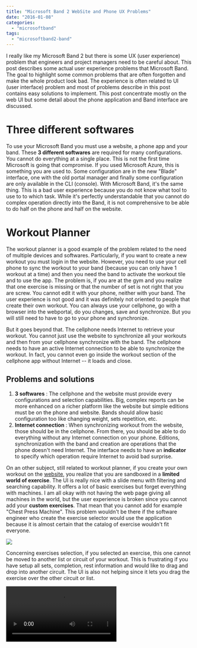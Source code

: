 ```yaml
---
title: "Microsoft Band 2 WebSite and Phone UX Problems"
date: "2016-01-08"
categories: 
  - "microsoftband"
tags: 
  - "microsoftband2-band"
---
```


I really like my Microsoft Band 2 but there is some UX (user experience) problem that engineers and project managers need to be careful about. This post describes some actual user experience problems that Microsoft Band. The goal to highlight some common problems that are often forgotten and make the whole product look bad. The experience is often related to UI (user interface) problem and most of problems describe in this post contains easy solutions to implement. This post concentrate mostly on the web UI but some detail about the phone application and Band interface are discussed.

# Three different softwares

To use your Microsoft Band you must use a website, a phone app and your band. These **3 different softwares** are required for many configurations. You cannot do everything at a single place. This is not the first time Microsoft is going that compromise. If you used Microsoft Azure, this is something you are used to. Some configuration are in the new "Blade" interface, one with the old portal manager and finally some configuration are only available in the CLI (console). With Microsoft Band, it's the same thing. This is a bad user experience because you do not know what tool to use to to which task. While it's perfectly understandable that you cannot do complex operation directly into the Band, it is not comprehensive to be able to do half on the phone and half on the website.

# Workout Planner

The workout planner is a good example of the problem related to the need of multiple devices and softwares. Particularly, if you want to create a new workout you must login in the website. However, you need to use your cell phone to sync the workout to your band (because you can only have 1 workout at a time) and then you need the band to activate the workout tile and to use the app. The problem is, if you are at the gym and you realize that one exercise is missing or that the number of set is not right that you are screw. You cannot edit it with your phone, neither with your band. The user experience is not good and it was definitely not oriented to people that create their own workout. You can always use your cellphone, go with a browser into the webportal, do you changes, save and synchronize. But you will still need to have to go to your phone and synchronize.

But it goes beyond that. The cellphone needs Internet to retrieve your workout. You cannot just use the website to synchronize all your workouts and then from your cellphone synchronize with the band. The cellphone needs to have an active Internet connection to be able to synchronize the workout. In fact, you cannot even go inside the workout section of the cellphone app without Internet -- it loads and close.

## Problems and solutions

1. **3 softwares** : The cellphone and the website must provide every configurations and selection capabilities. Big, complex reports can be more enhanced on a richer platform like the website but simple editions must be on the phone and website. Bands should allow basic configuration too like changing weight, sets repetition, etc.
2. **Internet connection** : When synchronizing workout from the website, those should be in the cellphone. From there, you should be able to do everything without any Internet connection on your phone. Editions, synchronization with the band and creation are operations that the phone doesn't need Internet. The interface needs to have an **indicator** to specify which operation require Internet to avoid bad surprise.

On an other subject, still related to workout planner, if you create your own workout on the [website](https://dashboard.microsofthealth.com), you realize that you are sandboxed in a **limited world of exercise**. The UI is really nice with a slide menu with filtering and searching capability. It offers a lot of basic exercises but forget everything with machines. I am all okay with not having the web page giving all machines in the world, but the user experience is broken since you cannot add your **custom exercises**. That mean that you cannot add for example "Chest Press Machine". This problem wouldn't be there if the software engineer who create the exercise selector would use the application because it is almost certain that the catalog of exercise wouldn't fit everyone.

![](/images/blog/WorkoutPlanner-1024x435.png)

Concerning exercises selection, if you selected an exercise, this one cannot be moved to another list or circuit of your workout. This is frustrating if you have setup all sets, completion, rest information and would like to drag and drop into another circuit. The UI is also not helping since it lets you drag the exercise over the other circuit or list.

<video src="images/blog/CannotDragAndDropBetweenCircuit.mp4" controls/>

That said, the workout builder tool is not bad. You can do a lot of thing like organizing a list of exercises with repetitions and sets. You can also create circuits which are awesome! In advance mode you can even specify the inclinations of your bench. One problem is that it will display not in degree but in percentage when synchronized in your band, but this is more a bug than an annoyance. The real problem is that if you specify 100 pounds and during the exercise you do 110 that you cannot modify any weight during the training. Not with the band, not with your cell phone. You are stuck with the configuration written with the website. **Changing weight** during training is common and the band should let you increase or decrease the weight on the fly.

Another interface problem is on the band. If you have a long exercise name, with weight, with inclination and with other advanced setting detail that the band will **not be able to display everything**. You may think that you can scroll vertically to see more; but you cannot.

Finally, the **workout planner is not forgiving**. If you accidentally touch twice the action button the documentation said that you get out of the workout application and you can see your SMS and other tiles. However, if you click twice action not fast enough, it goes to the next exercise. There is not way to move back. A user interface must always be forgiven to the user. Why not just letting the user swipe to the left or right and select "Pause workout" instead of those tricky double click button? It is also not forgiving when you are building your workout online. You can build everything and the system doesn't save anything until you hit the save button which cause some lost of work often. 

![](/images/blog/Oops-1024x341.png)

## Problems and solutions

Most of these user experience issues can be fixed by.

1. **Lack of custom exercises** : Offering the slide out menu the possibility to add a custom one and also have a category named custom where you can find later your customer exercise.
2. **More flexibility when configuring** : Letting the user drag and dropping exercises every where in the page would be a second easy improvement.
3. **Losing work** : One more improvement would be to auto-save workout. I got some nasty bug that crashed the page and have lost in the same time my whole workout.
4. **Not displaying the whole exercise on the Band**: Exercise that have long name and/or with advanced settings need to be like a marquee (scrolling text) instead of truncated the exercise.
5. **Pause** : The band should have an additional slide option to easy pause a workout instead of double pressing action buttons
6. **Band workout set/rep adjustment** : On the Band, I do not expect configuring a workout but probably be able to adjust the number of set and weight. This could also be done by just adding a new sliding window on the current exercise.

# Activities

Activities have some predefined one like running, biking, golfing. You can create your own with the cellphone application (not the band, not the web site). For example, I created one for "Walk". Other than having the creation and edition limited to the cell phone, the other user interface problem is that custom activities are not present for consultation on the website under "Activities". To be able to consult, you need to go Exercise and check the history list of all exercises. This is really not obvious. 

![](/images/blog/activities.png)

The use of activities lets you have more detail about your heartbeat because the Band will samples more frequently your pulse than the normal 1 minute sampling each 10 minutes. However, the problem remain the same in every heartbeat graph (phone or website) which is that the x-axis graph is for every 15 minutes outside exercise or 5 minutes for exercise without the possibility to zoom. The graphic is very small, hard to read and precision. The y-axis is jumping by 15 too. Another problem with graphs is that you cannot move hover to get for a specific time what was the heartbeat.

![](/images/blog/walk-1024x511.png)

One last thing about the heartbeat graphic is that there is not way to see clearly when an exercise started or even a round of exercises. There is not way to show rests or any pause. The graphic doesn't provide any insight about anything else than looking great at a first glimpse.

## Problems and solutions

1. **Phone only** : Activities needs to be created on the website too. There is already an activities page where we can reuse to create new one.
2. **Custom Activities List** : Activities needs to be easy to consult on the website. They should be on the left menu under pre-defined exercise.
3. **Graphic precision** : Create graphic that you can select a period of time which will drill-in. Create better axis with more details.

It's worth mentioning that when creating a custom activity you should be able to select which sensor you want to collect too. By the sensor you choose, it's easy for the UI to select what graphics to display on the phone and website. In the same way of thinking, you the selection of sensor should have the skin temperature which is completely absent from every interfaces while being a selling marketing argument.

# Financial Tile

The financial tile is fine. Of course, the configuration is limited to one device. It's configurable by the **phone only** and it lets you select a list of stocks. The problem is that I wanted to track _USDCAN_ which is the currency between USA and Canada. The phone lets met select it from an autocomplete menu. This one can be sync to the band but the ticker doesn't give any value. If you try for more common ticker like MSFT, it works. This is a bug, and as a user, I still haven't really found the way to report bug for application like the financial tile.

## Problems and solutions

1. **Phone only** : Create a user interface that allows every tile to be part of the portal. An extensibility model that tile to have configuration into the portal. This way, we could configure all quotes directly from the website.
2. **Bad symbol** : The autocomplete said that it's a valid symbol but it never fetch any values. The user needs to know what to do. Never let the user not knowing what is the next step to fix an issue.

# Sleep Tracking

I was and still am a user of [Zeo](https://en.wikipedia.org/wiki/Zeo,_Inc.). Zeo is a head band that you have on your forehead during your sleep and it keeps track of your brain activity. Let me tell you that Microsoft Band is really far from being accurate. First, I do not move when I try to get to sleep. So, Microsoft Band think I am sleeping because I am also someone that go very fast with a slow heart beat. Zeo head band can give me 20 minutes while Microsoft Band will give me 10 minutes. The problem is more than that. When I sleep, I know that I have always 2 periods of deep sleep. I have been like that since years and my cycle I just not regular like we would expected. That said, Microsoft Band only find one of those two deep sleep cycle. Finally, since the last half of my night I am only in REM, I tend to move quick a bit but I am not awake. Microsoft Band records these movement has I was awake, so I have a lot of awake period. Finally, the smart alarm take so much time to kick in that I have most of the time the time to wait more than 5 minutes, eyes open before it starts. This is also probably because my heart beat remains very low until I am out of the bed. Zeo head band had also a smart wake up which was really waking me up at the right time. So I guess it works for some people, but for me it didn't and I am sad because I got a wonderful experience with Zeo head band which is now out of business.

![](/images/blog/sleep-1024x500.png)

The chart is having the same problem than the heartbeat one. It's not possible to zoom or get any information while moving the cursor hover.

About sleeping, there is some sleeping configuration you can do under **Action Plan**. You can setup a _Sleep Better_ plan. I still haven't found how to change the 8 hours sleep to something else. I would have like to set it up to 7h30 per night, you can't. This is awkward and make the tool frustrating because you can only slide it from the left-right without resizing the time slider. ![](/images/blog/sleepbetter-1024x445.png)

## Problems and solutions

1. **Precision** : This will never bee as accurate that the Zeo or device that use brain sensor. Nevertheless, there is a lot of work to have something that make sense or not. At this point of time, the system is really broken and work for specific type of person only. The challenge is not obvious to solve but it needs adjustment.
2. **Chart** : Like other charts it needs to capability of zooming and being more accurate.
3. **Action Plan** : Giving a default suggested value if fine; letting the user configure it for his life is better. The 8 hours slider should be configurable to the amount the user want to sleep.

# Habits

The habit screen is new from few weeks and allows you to specify some reminder. The problem is that the way step to configure habit are located. First of all, the first experience is weird. One item is selected in Sunday. When clicking on this one, it opens a popup where you can select other days. However, you have no clue why this habit is there, neither what to do with it. It's an habit of checking your Microsoft Health. Second, clicking any empty spot (see #2) doesn't do anything. It's natural to try to see if you can add habit by clicking the timeline, but you cannot. To add a new habit, you have to click on the horizontal scrolling panel. This will open a popup and let you add a new habit. Once it's done, the third problem arise. How do you edit these habits? That time, you click the icon in the timeline. Why adding and editing is different and why do you need to go bottom-up to create habit is something that is very non-natural. Also, why using popup. Exercise used a slideout on the right side of the website which let you still see completely your workout while giving you the possibility to edit. The same design should have been kept. Not only for consistency on the website but also because it makes sense not to leave the user in an unknown state. For example, having a slide out with a list of habit that you can drag into the time line make sense. ![](/images/blog/habit-1024x830.png)

One weird habit is the light exposure that is not in the habit screen but in the sleep better. I had mind set in the morning, finally wanted to have in it the afternoon. This is what I got, a screen with a red border, without message. This is problematic because I have no clue what I am doing wrong. The solution is to show error message. After re-reading, I finally see the message on the left saying that accordingly to my plan it should be between 6:15 and 11:00. I do not understand why not in the afternoon. So I ended up by removing that habit, and just use a walk habit in the afternoon. ![](/images/blog/lightexposure-1024x692.png)

Habit can be paused but it is not obvious. You need to go in one of the plan action you want to pause and edit. The little button at the right corner is where you can pause or unsubscribe. It's hard to know what is the difference since there is not explanation. A solution to that user experience is to have instead of two little links an rectangle with a description and a button to pause/unpause, subscribe/unsubscribe. Right now, there is no easy way to know if I can subscribe back here or somewhere else. This make the user uncomfortable to try.

![](/images/blog/pausePlan-1024x463.png)

# Battery

The battery is not that bad if you are not using the GPS. The problem is how the Microsoft Band **display the battery power** -- it does not. You can slide the main tile to see an icon that describe if the battery is full, half or almost drained but there is no way to get the percentage. The only way to have an accurate measurement it to plug the Band to charge this one. At that time, the Band display the right percentage. I am not using any GPS capabilities and workout for about 30 minutes with about 20 minutes walks and the battery drains to about 45% at the end of the day. Having the Band back to 99% (it never goes to 100% for me) take about 45 minutes which I do while in the shower and eating dinner.

## Problems and solutions

1. **Battery indicator** : Display to the user the percentage of the battery, display the approximate time remaining to be at 100% and if 99% is fullly charge (or not still do not know) write a message specifying that it is fully charged.

# Overall

The steps counter is great, having some insight about your heart is also good. Every page of the website is lacking some polish. On a HD or 4k screen the website is not well adapted but lets note that you can resize your browser a little bit and see some responsiveness. However, the website is not phone friendly completely, more tablet friendly. The **lack of zoom** and the **confusing UI** is a bummer but still make the Microsoft Band 2 a great purchase. It's been about 3 weeks that I am using it and I have a good time with it.

Microsoft is using [UserVoice](https://microsofthealth.uservoice.com/forums/283636-microsoft-health-and-microsoft-band) to give you the possibility to vote for which features you would like the team to work on. This is great and they are still improving like they just added the possibility to control your music with your Band. The user interface is confusing on the phone and on the website. I have the feeling that both teams needed to ship something to show the data as fast as possible, and the result is what we see. The interface is lacking of options, you need to go in a lot of different places to get your data for example if you want to see your heart beat you need to go in Calories or Steps screen. Also, you will see plenty of spinners when loading graphs when it's the first time you access the data. Nevertheless, the art on the website are great. Lot of graphics, some SVG animations which are cool and most of the configuration are accompanied with great cartoon illustrations. Even if the color are not yet harmonized across the website, we see some experimentation and improvement coming in and out. The website looks alive and give the impression that they are working in the right direction to have the best experience possible. They have thought to have different view on every page depending of if you are interested to see a daily view, weekly, monthly, etc. Soon, I will try to develop with the SDK and write again my impression. I am already really exiting to see what we can do with the Microsoft Band 2.
